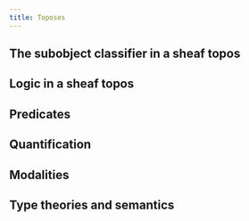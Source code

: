 ```yaml
---
title: Toposes
---
```


## The subobject classifier in a sheaf topos

## Logic in a sheaf topos

## Predicates

## Quantification

## Modalities

## Type theories and semantics